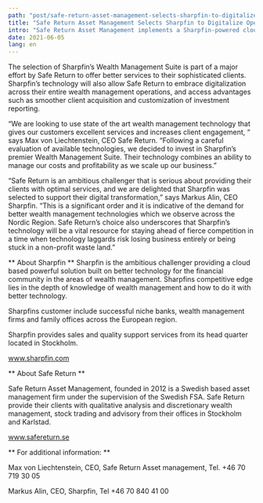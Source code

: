 ```yaml
---
path: "post/safe-return-asset-management-selects-sharpfin-to-digitalize-operations"
title: "Safe Return Asset Management Selects Sharpfin to Digitalize Operations"
intro: "Safe Return Asset Management implements a Sharpfin-powered cloud-based platform to better support its clients and make substantial efficiency improvements."
date: 2021-06-05
lang: en
---
```


The selection of Sharpfin’s Wealth Management Suite is part of a major effort by Safe Return to offer better services to their sophisticated clients. Sharpfin’s technology will also allow Safe Return to embrace digitalization across their entire wealth management operations, and access advantages such as smoother client acquisition and customization of investment reporting.



“We are looking to use state of the art wealth management technology that gives our customers excellent services and increases client engagement, “ says Max von Liechtenstein, CEO Safe Return. “Following a careful evaluation of available technologies, we decided to invest in Sharpfin’s premier Wealth Management Suite. Their technology combines an ability to manage our costs and profitability as we scale up our business.”



“Safe Return is an ambitious challenger that is serious about providing their clients with optimal services, and we are delighted that Sharpfin was selected to support their digital transformation,” says Markus Alin, CEO Sharpfin. “This is a significant order and it is indicative of the demand for better wealth management technologies which we observe across the Nordic Region. Safe Return’s choice also underscores that Sharpfin’s technology will be a vital resource for staying ahead of fierce competition in a time when technology laggards risk losing business entirely or being stuck in a non-profit waste land.”

** About Sharpfin **
Sharpfin is the ambitious challenger providing a cloud based powerful solution built on better technology for the financial community in the areas of wealth management. Sharpfins competitive edge lies in the depth of knowledge of wealth management and how to do it with better technology.

Sharpfins customer include successful niche banks, wealth management firms and family offices across the European region.

Sharpfin provides sales and quality support services from its head quarter located in Stockholm.

www.sharpfin.com


** About Safe Return **

Safe Return Asset Management, founded in 2012 is a Swedish based asset management firm under the supervision of the Swedish FSA. Safe Return provide their clients with qualitative analysis and discretionary wealth management, stock trading and advisory from their offices in Stockholm and Karlstad.

www.safereturn.se

** For additional information: **

Max von Liechtenstein, CEO, Safe Return Asset management, Tel. +46 70 719 30 05

Markus Alin, CEO, Sharpfin, Tel +46 70 840 41 00